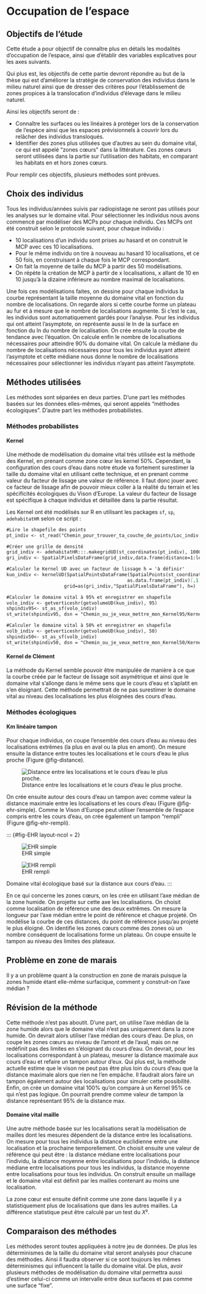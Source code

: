 # Occupation de l'espace

## Objectifs de l'étude

Cette étude a pour objectif de connaître plus en détails les modalités d'occupation de l'espace, ainsi que d'établir des variables explicatives pour les axes suivants.

Qui plus est, les objectifs de cette partie devront répondre au but de la thèse qui est d'améliorer la stratégie de conservation des individus dans le milieu naturel ainsi que de dresser des critères pour l'établissement de zones propices à la translocation d'individus d'élevage dans le milieu naturel.

Ainsi les objectifs seront de :

- Connaître les surfaces ou les linéaires à protéger lors de la conservation de l'espèce ainsi que les espaces prévisionnels à couvrir lors du relâcher des individus transloqués. 
- Identifier des zones plus utilisées que d'autres au sein du domaine vital, ce qui est appelé "zones cœurs" dans la littérature. Ces zones cœurs seront utilisées dans la partie sur l'utilisation des habitats, en comparant les habitats en et hors zones cœurs. 

Pour remplir ces objectifs, plusieurs méthodes sont prévues.

## Choix des individus

Tous les individus/années suivis par radiopistage ne seront pas utilisés pour les analyses sur le domaine vital. Pour sélectionner les individus nous avons commencé par modéliser des MCPs pour chaque individu. Ces MCPs ont été construit selon le protocole suivant, pour chaque individu :

- 10 localisations d'un individu sont prises au hasard et on construit le MCP avec ces 10 localisations.
- Pour le même individu on tire à nouveau au hasard 10 localisations, et ce 50 fois, en construisant à chaque fois le MCP correspondant.
- On fait la moyenne de taille du MCP à partir des 50 modélisations.
- On répète la création de MCP à partir de x localisations, x allant de 10 en 10 jusqu'à la dizaine inférieure au nombre maximal de localisations. 

Une fois ces modélisations faites, on dessine pour chaque individus la courbe représentant la taille moyenne du domaine vital en fonction du nombre de localisations. On regarde alors si cette courbe forme un plateau au fur et à mesure que le nombre de localisations augmente. Si c'est le cas, les individus sont automatiquement gardés pour l'analyse. Pour les individus qui ont atteint l'asymptote, on représente aussi le ln de la surface en fonction du ln du nombre de localisation. On crée ensuite la courbe de tendance avec l'équation. On calcule enfin le nombre de localisations nécessaires pour atteindre 90% du domaine vital. On calcule la médiane du nombre de localisations nécessaires pour tous les individus ayant atteint l'asymptote et cette médiane nous donne le nombre de localisations nécessaires pour sélectionner les individus n'ayant pas atteint l'asymptote.

## Méthodes utilisées

Les méthodes sont séparées en deux parties. D'une part les méthodes basées sur les données elles-mêmes, qui seront appelés "méthodes écologiques". D'autre part les méthodes probabilistes.  

### Méthodes probabilistes

#### Kernel

Une méthode de modélisation du domaine vital très utilisée est la méthode des Kernel, en prenant comme zone cœur les kernel 50%. Cependant, la configuration des cours d'eau dans notre étude va fortement surestimer la taille du domaine vital en utilisant cette technique, et en prenant comme valeur du facteur de lissage une valeur de référence. Il faut donc jouer avec ce facteur de lissage afin de pouvoir mieux coller à la réalité du terrain et les spécificités écologiques du Vison d'Europe. La valeur du facteur de lissage est spécifique à chaque individus et détaillée dans la partie résultat. 

Les Kernel ont été modélisés sur R en utilisant les packages `sf`,  `sp`, `adehabitatHR` selon ce script : 


```` markdown
#Lire le shapefile des points
pt_indiv <- st_read("Chemin_pour_trouver_ta_couche_de_points/Loc_indiv.shp")

#Créer une grille de densité
grid_indiv <- adehabitatHR:::.makegridUD(st_coordinates(pt_indiv), 1000, 1)
gri_indiv <- SpatialPixelsDataFrame(grid_indiv,data.frame(distance=1:length(grid_indiv)))

#Calculer le Kernel UD avec un facteur de lissage h = 'à définir'
kuo_indiv <- kernelUD(SpatialPointsDataFrame(SpatialPoints(st_coordinates(pt_indiv)),
                                            as.data.frame(pt_indiv)[,1:2]),
                     grid=as(gri_indiv,"SpatialPixelsDataFrame"), h=)

#Calculer le domaine vital à 95% et enregistrer en shapefile
volo_indiv <- getverticeshr(getvolumeUD(kuo_indiv), 95)
shpindiv95<- st_as_sf(volo_indiv)
st_write(shpindiv95, dsn = "Chemin_ou_je_veux_mettre_mon_Kernel95/Kernel95.shp", driver = "ESRI Shapefile")

#Calculer le domaine vital à 50% et enregistrer en shapefile
volb_indiv <- getverticeshr(getvolumeUD(kuo_indiv), 50)
shpindiv50<- st_as_sf(volb_indiv)
st_write(shpindiv50, dsn = "Chemin_ou_je_veux_mettre_mon_Kernel50/Kernel50.shp", driver = "ESRI Shapefile")

````


#### Kernel de Clément

La méthode du Kernel semble pouvoir être manipulée de manière à ce que la courbe créée par le facteur de lissage soit asymétrique et ainsi que le domaine vital s'allonge dans le même sens que le cours d'eau et s'aplatit en s'en éloignant. Cette méthode permettrait de ne pas surestimer le domaine vital au niveau des localisations les plus éloignées des cours d'eau.

### Méthodes écologiques

#### Km linéaire tampon

Pour chaque individus, on coupe l'ensemble des cours d'eau au niveau des localisations extrêmes (la plus en aval ou la plus en amont). On mesure ensuite la distance entre toutes les localisations et le cours d'eau le plus proche (Figure @fig-distance). 

![Distance entre les localisations et le cours d'eau le plus proche.](image/distance_watercourse.jpg){#fig-distance}

On crée ensuite autour des cours d'eau un tampon avec comme valeur la distance maximale entre les localisations et les cours d'eau (Figure @fig-ehr-simple). Comme le Vison d'Europe peut utiliser l'ensemble de l'espace compris entre les cours d'eau, on crée également un tampon "rempli" (Figure @fig-ehr-rempli).

::: {#fig-EHR layout-ncol = 2}

![EHR simple](image/EHR.png){#fig-ehr-simple}

![EHR rempli](image/filled_EHR.png){#fig-ehr-rempli}

Domaine vital écologique basé sur la distance aux cours d'eau.
:::

En ce qui concerne les zones cœurs, on les crée en utilisant l'axe médian de la zone humide. On projette sur cette axe les localisations. On choisit comme localisation de référence une des deux extrêmes. On mesure la longueur par l'axe médian entre le point de référence et chaque projeté. On modélise la courbe de ces distances, du point de référence jusqu'au projeté le plus éloigné. On identifie les zones cœurs comme des zones où un nombre conséquent de localisations forme un plateau. On coupe ensuite le tampon au niveau des limites des plateaux. 

:::{.callout-warning}
## Problème en zone de marais
Il y a un problème quant à la construction en zone de marais puisque la zones humide étant elle-même surfacique, comment y construit-on l'axe médian ?
:::

:::{.callout-note}
## Révision de la méthode
Cette méthode n'est pas aboutit. D'une part, on utilise l'axe médian de la zone humide alors que le domaine vital n'est pas uniquement dans la zone humide. On devrait alors utiliser l'axe médian des cours d'eau. De plus, on coupe les zones cœurs au niveau de l'amont et de l'aval, mais on ne redéfinit pas des limites en s'éloignant du cours d'eau. On devrait, pour les localisations correspondant à un plateau, mesurer la distance maximale aux cours d'eau et refaire un tampon autour d'eux. Qui plus est, la méthode actuelle estime que le vison ne peut pas être plus loin du cours d'eau que la distance maximale alors que rien ne l'en empâche. Il faudrait alors faire un tampon également autour des localisations pour simuler cette possibilité. Enfin, on crée un domaine vital 100% qu'on compare à un Kernel 95% ce qui n'est pas logique. On pourrait prendre comme valeur de tampon la distance représentant 95% de la distance max.   
:::

#### Domaine vital maille

Une autre méthode basée sur les localisations serait la modélisation de mailles dont les mesures dépendent de la distance entre les localisations. On mesure pour tous les individus la distance euclidienne entre une localisation et la prochaine temporellement. On choisit ensuite une valeur de référence qui peut être : la distance médiane entre localisations pour l'individu, la distance moyenne entre localisations pour l'individu, la distance médiane entre localisations pour tous les individus, la distance moyenne entre localisations pour tous les individus. On construit ensuite un maillage et le domaine vital est définit par les mailles contenant au moins une localisation. 

La zone cœur est ensuite définit comme une zone dans laquelle il y a statistiquement plus de localisations que dans les autres mailles. La différence statistique peut être calculé par un test du $X²$. 

## Comparaison des méthodes

Les méthodes seront toutes appliquées à notre jeu de données. De plus les déterminismes de la taille du domaine vital seront analysés pour chacune des méthodes. Ainsi il faudra observer si ce sont toujours les mêmes déterminismes qui influencent la taille du domaine vital. De plus, avoir plusieurs méthodes de modélisation du domaine vital permettra aussi d'estimer celui-ci comme un intervalle entre deux surfaces et pas comme une surface "fixe".  